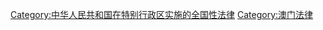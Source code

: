 {{Wikisource category|在澳门特别行政区实施的全国性法律}}

[[Category:中华人民共和国在特别行政区实施的全国性法律|Category:中华人民共和国在特别行政区实施的全国性法律]]
[[Category:澳门法律|Category:澳门法律]]